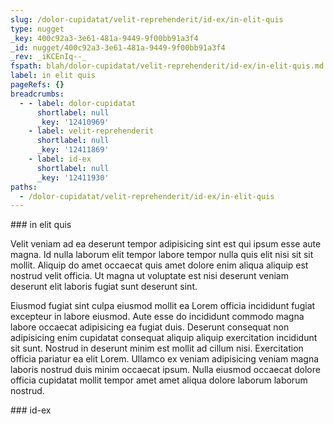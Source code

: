 ```yaml
---
slug: /dolor-cupidatat/velit-reprehenderit/id-ex/in-elit-quis
type: nugget
_key: 400c92a3-3e61-481a-9449-9f00bb91a3f4
_id: nugget/400c92a3-3e61-481a-9449-9f00bb91a3f4
_rev: _iKCEnIq--_
fspath: blah/dolor-cupidatat/velit-reprehenderit/id-ex/in-elit-quis.md
label: in elit quis
pageRefs: {}
breadcrumbs:
  - - label: dolor-cupidatat
      shortlabel: null
      _key: '12410969'
    - label: velit-reprehenderit
      shortlabel: null
      _key: '12411869'
    - label: id-ex
      shortlabel: null
      _key: '12411930'
paths:
  - /dolor-cupidatat/velit-reprehenderit/id-ex/in-elit-quis
---
```


<NuggetArea>
<Nugget slug="/dolor-cupidatat/velit-reprehenderit/id-ex/in-elit-quis" type="nugget" _key="400c92a3-3e61-481a-9449-9f00bb91a3f4" _id="nugget/400c92a3-3e61-481a-9449-9f00bb91a3f4" _rev="_iKCEnIq--_" fspath="blah/dolor-cupidatat/velit-reprehenderit/id-ex/in-elit-quis.md" label="in elit quis" paths="/dolor-cupidatat/velit-reprehenderit/id-ex/in-elit-quis">
<NuggetBody>
### in elit quis

Velit veniam ad ea deserunt tempor adipisicing sint est qui ipsum esse aute magna. Id nulla laborum elit tempor labore tempor nulla quis elit nisi sit sit mollit. Aliquip do amet occaecat quis amet dolore enim aliqua aliquip est nostrud velit officia. Ut magna ut voluptate est nisi deserunt veniam deserunt elit laboris fugiat sunt deserunt sint.

Eiusmod fugiat sint culpa eiusmod mollit ea Lorem officia incididunt fugiat excepteur in labore eiusmod. Aute esse do incididunt commodo magna labore occaecat adipisicing ea fugiat duis. Deserunt consequat non adipisicing enim cupidatat consequat aliquip aliquip exercitation incididunt sit sunt. Nostrud in deserunt minim est mollit ad cillum nisi. Exercitation officia pariatur ea elit Lorem. Ullamco ex veniam adipisicing veniam magna laboris nostrud duis minim occaecat ipsum. Nulla eiusmod occaecat dolore officia cupidatat mollit tempor amet amet aliqua dolore laborum laborum nostrud.

</NuggetBody>
<Breadcrumbs>
<Crumbs>
<Crumb _key="12410969" label="dolor-cupidatat" /><Crumb _key="12411869" label="velit-reprehenderit" /><Crumb _key="12411930" label="id-ex" />
</Crumbs>
</Breadcrumbs>
</Nugget>

<NuggetsInbound>
</NuggetsInbound>
<NuggetsOutbound>
</NuggetsOutbound>
</NuggetArea>
<PassagesInbound>
<Passage direction="inbound" type="passage" _key="12411930" _id="passage/12411930" _rev="_iKCEnIm--A" label="id-ex" passage="id-ex" fspath="blah/dolor-cupidatat/velit-reprehenderit/id-ex" paths="/dolor-cupidatat/velit-reprehenderit/id-ex" slug="/dolor-cupidatat/velit-reprehenderit/id-ex">
<NuggetBody>
### id-ex

</NuggetBody>
<Breadcrumbs>
<Crumbs>
<Crumb _key="12410969" label="dolor-cupidatat" /><Crumb _key="12411869" label="velit-reprehenderit" />
</Crumbs>
</Breadcrumbs>
</Passage>

</PassagesInbound>
<PassagesOutbound>
</PassagesOutbound>